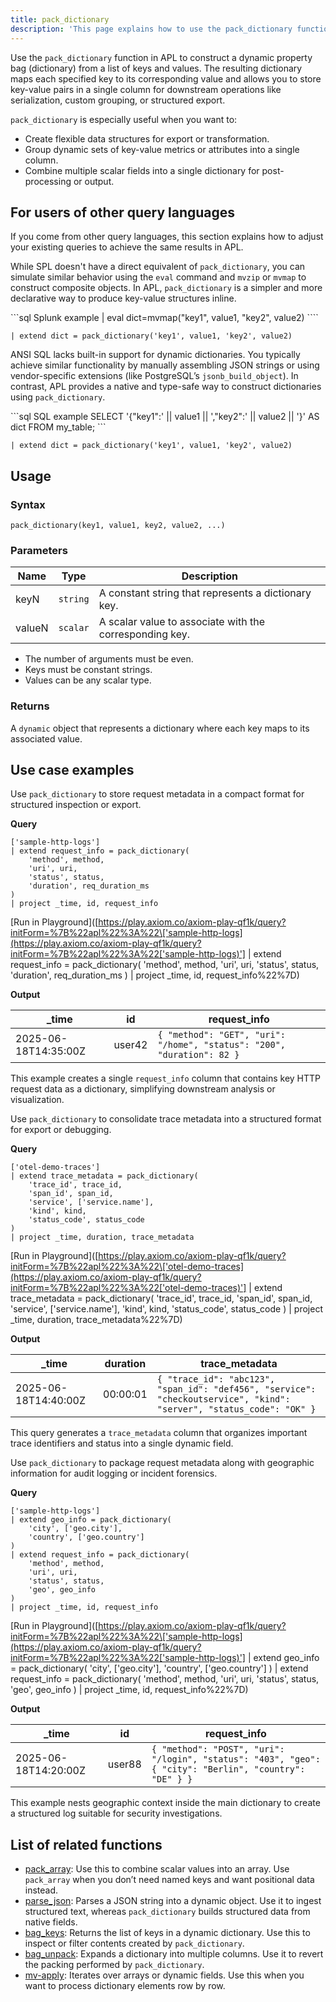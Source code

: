 ```yaml
---
title: pack_dictionary
description: 'This page explains how to use the pack_dictionary function in APL.'
---
```


Use the `pack_dictionary` function in APL to construct a dynamic property bag (dictionary) from a list of keys and values. The resulting dictionary maps each specified key to its corresponding value and allows you to store key-value pairs in a single column for downstream operations like serialization, custom grouping, or structured export.

`pack_dictionary` is especially useful when you want to:

- Create flexible data structures for export or transformation.
- Group dynamic sets of key-value metrics or attributes into a single column.
- Combine multiple scalar fields into a single dictionary for post-processing or output.

## For users of other query languages

If you come from other query languages, this section explains how to adjust your existing queries to achieve the same results in APL.

<AccordionGroup>
<Accordion title="Splunk SPL users">

While SPL doesn't have a direct equivalent of `pack_dictionary`, you can simulate similar behavior using the `eval` command and `mvzip` or `mvmap` to construct composite objects. In APL, `pack_dictionary` is a simpler and more declarative way to produce key-value structures inline.

<CodeGroup>
```sql Splunk example
| eval dict=mvmap("key1", value1, "key2", value2)
````

```kusto APL equivalent
| extend dict = pack_dictionary('key1', value1, 'key2', value2)
```

</CodeGroup>

</Accordion>
<Accordion title="ANSI SQL users">

ANSI SQL lacks built-in support for dynamic dictionaries. You typically achieve similar functionality by manually assembling JSON strings or using vendor-specific extensions (like PostgreSQL’s `jsonb_build_object`). In contrast, APL provides a native and type-safe way to construct dictionaries using `pack_dictionary`.

<CodeGroup>
```sql SQL example
SELECT '{"key1":' || value1 || ',"key2":' || value2 || '}' AS dict FROM my_table;
```

```kusto APL equivalent
| extend dict = pack_dictionary('key1', value1, 'key2', value2)
```

</CodeGroup>

</Accordion>
</AccordionGroup>

## Usage

### Syntax

```kusto
pack_dictionary(key1, value1, key2, value2, ...)
```

### Parameters

| Name   | Type     | Description                                             |
| ------ | -------- | ------------------------------------------------------- |
| keyN   | `string` | A constant string that represents a dictionary key.     |
| valueN | `scalar` | A scalar value to associate with the corresponding key. |

* The number of arguments must be even.
* Keys must be constant strings.
* Values can be any scalar type.

### Returns

A `dynamic` object that represents a dictionary where each key maps to its associated value.

## Use case examples

<Tabs>
<Tab title="Log analysis">

Use `pack_dictionary` to store request metadata in a compact format for structured inspection or export.

**Query**

```kusto
['sample-http-logs']
| extend request_info = pack_dictionary(
    'method', method,
    'uri', uri,
    'status', status,
    'duration', req_duration_ms
)
| project _time, id, request_info
```

\[Run in Playground]\([https://play.axiom.co/axiom-play-qf1k/query?initForm=%7B%22apl%22%3A%22\['sample-http-logs](https://play.axiom.co/axiom-play-qf1k/query?initForm=%7B%22apl%22%3A%22['sample-http-logs)'] | extend request\_info = pack\_dictionary( 'method', method, 'uri', uri, 'status', status, 'duration', req\_duration\_ms ) | project \_time, id, request\_info%22%7D)

**Output**

| \_time               | id     | request\_info                                                          |
| -------------------- | ------ | ---------------------------------------------------------------------- |
| 2025-06-18T14:35:00Z | user42 | `{ "method": "GET", "uri": "/home", "status": "200", "duration": 82 }` |

This example creates a single `request_info` column that contains key HTTP request data as a dictionary, simplifying downstream analysis or visualization.

</Tab>
<Tab title="OpenTelemetry traces">

Use `pack_dictionary` to consolidate trace metadata into a structured format for export or debugging.

**Query**

```kusto
['otel-demo-traces']
| extend trace_metadata = pack_dictionary(
    'trace_id', trace_id,
    'span_id', span_id,
    'service', ['service.name'],
    'kind', kind,
    'status_code', status_code
)
| project _time, duration, trace_metadata
```

\[Run in Playground]\([https://play.axiom.co/axiom-play-qf1k/query?initForm=%7B%22apl%22%3A%22\['otel-demo-traces](https://play.axiom.co/axiom-play-qf1k/query?initForm=%7B%22apl%22%3A%22['otel-demo-traces)'] | extend trace\_metadata = pack\_dictionary( 'trace\_id', trace\_id, 'span\_id', span\_id, 'service', \['service.name'], 'kind', kind, 'status\_code', status\_code ) | project \_time, duration, trace\_metadata%22%7D)

**Output**

| \_time               | duration | trace\_metadata                                                                                                      |
| -------------------- | -------- | -------------------------------------------------------------------------------------------------------------------- |
| 2025-06-18T14:40:00Z | 00:00:01 | `{ "trace_id": "abc123", "span_id": "def456", "service": "checkoutservice", "kind": "server", "status_code": "OK" }` |

This query generates a `trace_metadata` column that organizes important trace identifiers and status into a single dynamic field.

</Tab>
<Tab title="Security logs">

Use `pack_dictionary` to package request metadata along with geographic information for audit logging or incident forensics.

**Query**

```kusto
['sample-http-logs']
| extend geo_info = pack_dictionary(
    'city', ['geo.city'],
    'country', ['geo.country']
)
| extend request_info = pack_dictionary(
    'method', method,
    'uri', uri,
    'status', status,
    'geo', geo_info
)
| project _time, id, request_info
```

\[Run in Playground]\([https://play.axiom.co/axiom-play-qf1k/query?initForm=%7B%22apl%22%3A%22\['sample-http-logs](https://play.axiom.co/axiom-play-qf1k/query?initForm=%7B%22apl%22%3A%22['sample-http-logs)'] | extend geo\_info = pack\_dictionary( 'city', \['geo.city'], 'country', \['geo.country'] ) | extend request\_info = pack\_dictionary( 'method', method, 'uri', uri, 'status', status, 'geo', geo\_info ) | project \_time, id, request\_info%22%7D)

**Output**

| \_time               | id     | request\_info                                                                                          |
| -------------------- | ------ | ------------------------------------------------------------------------------------------------------ |
| 2025-06-18T14:20:00Z | user88 | `{ "method": "POST", "uri": "/login", "status": "403", "geo": { "city": "Berlin", "country": "DE" } }` |

This example nests geographic context inside the main dictionary to create a structured log suitable for security investigations.

</Tab>
</Tabs>

## List of related functions

* [pack\_array](/apl/array-functions/pack_array): Use this to combine scalar values into an array. Use `pack_array` when you don’t need named keys and want positional data instead.
* [parse\_json](/apl/serialization-functions/parse_json): Parses a JSON string into a dynamic object. Use it to ingest structured text, whereas `pack_dictionary` builds structured data from native fields.
* [bag\_keys](/apl/dynamic-functions/bag_keys): Returns the list of keys in a dynamic dictionary. Use this to inspect or filter contents created by `pack_dictionary`.
* [bag\_unpack](/apl/dynamic-functions/bag_unpack): Expands a dictionary into multiple columns. Use it to revert the packing performed by `pack_dictionary`.
* [mv-apply](/apl/operators/mv-apply): Iterates over arrays or dynamic fields. Use this when you want to process dictionary elements row by row.
